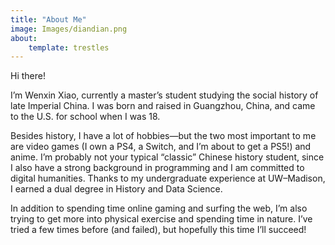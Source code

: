 ```yaml
---
title: "About Me"
image: Images/diandian.png
about:
    template: trestles
---
```


Hi there!

I'm Wenxin Xiao, currently a master's student studying the social history of late Imperial China. I was born and raised in Guangzhou, China, and came to the U.S. for school when I was 18.

Besides history, I have a lot of hobbies—but the two most important to me are video games (I own a PS4, a Switch, and I'm about to get a PS5!) and anime. I'm probably not your typical "classic" Chinese history student, since I also have a strong background in programming and I am committed to digital humanities. Thanks to my undergraduate experience at UW–Madison, I earned a dual degree in History and Data Science.

In addition to spending time online gaming and surfing the web, I'm also trying to get more into physical exercise and spending time in nature. I've tried a few times before (and failed), but hopefully this time I'll succeed!
